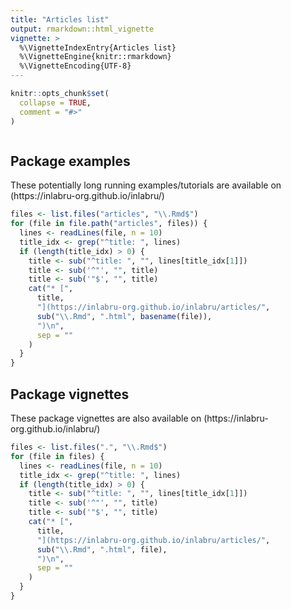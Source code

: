 ```yaml
---
title: "Articles list"
output: rmarkdown::html_vignette
vignette: >
  %\VignetteIndexEntry{Articles list}
  %\VignetteEngine{knitr::rmarkdown}
  %\VignetteEncoding{UTF-8}
---
```


```r
knitr::opts_chunk$set(
  collapse = TRUE,
  comment = "#>"
)
```

```r
```

## Package examples

These potentially long running examples/tutorials are available on
(https://inlabru-org.github.io/inlabru/)

```r
files <- list.files("articles", "\\.Rmd$")
for (file in file.path("articles", files)) {
  lines <- readLines(file, n = 10)
  title_idx <- grep("^title: ", lines)
  if (length(title_idx) > 0) {
    title <- sub("^title: ", "", lines[title_idx[1]])
    title <- sub('^"', "", title)
    title <- sub('"$', "", title)
    cat("* [",
      title,
      "](https://inlabru-org.github.io/inlabru/articles/",
      sub("\\.Rmd", ".html", basename(file)),
      ")\n",
      sep = ""
    )
  }
}
```

## Package vignettes

These package vignettes are also available on
(https://inlabru-org.github.io/inlabru/)

```r
files <- list.files(".", "\\.Rmd$")
for (file in files) {
  lines <- readLines(file, n = 10)
  title_idx <- grep("^title: ", lines)
  if (length(title_idx) > 0) {
    title <- sub("^title: ", "", lines[title_idx[1]])
    title <- sub('^"', "", title)
    title <- sub('"$', "", title)
    cat("* [",
      title,
      "](https://inlabru-org.github.io/inlabru/articles/",
      sub("\\.Rmd", ".html", file),
      ")\n",
      sep = ""
    )
  }
}
```
